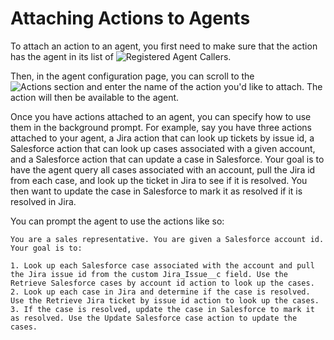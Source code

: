 # Attaching Actions to Agents

To attach an action to an agent, you first need to make sure that the action has the agent in its list of ![Registered Agent Callers](/docs/assets/actions/action-publish-current.png).

Then, in the agent configuration page, you can scroll to the ![Actions section](/docs/assets/actions/attaching-actions.png) and enter the name of the action you'd like to attach. The action will then be available to the agent.

Once you have actions attached to an agent, you can specify how to use them in the background prompt. For example, say you have three actions attached to your agent, a Jira action that can look up tickets by issue id, a Salesforce action that can look
up cases associated with a given account, and a Salesforce action that can update a case in Salesforce. Your goal is to have the agent query all cases associated with an account, pull the Jira id from each case, and look up the ticket in Jira to see if it is resolved.
You then want to update the case in Salesforce to mark it as resolved if it is resolved in Jira.

You can prompt the agent to use the actions like so:
```
You are a sales representative. You are given a Salesforce account id. Your goal is to:

1. Look up each Salesforce case associated with the account and pull the Jira issue id from the custom Jira_Issue__c field. Use the Retrieve Salesforce cases by account id action to look up the cases.
2. Look up each case in Jira and determine if the case is resolved. Use the Retrieve Jira ticket by issue id action to look up the cases.
3. If the case is resolved, update the case in Salesforce to mark it as resolved. Use the Update Salesforce case action to update the cases.
```


